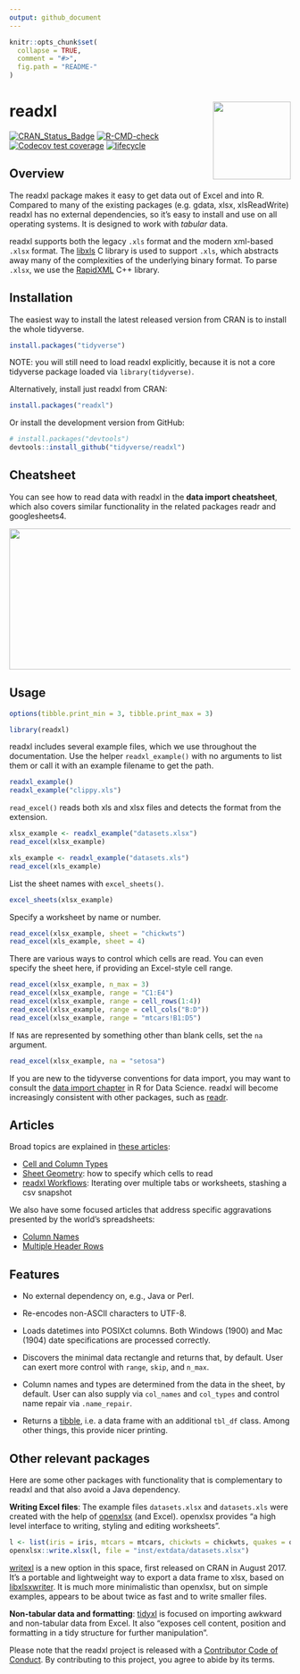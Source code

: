 ```yaml
---
output: github_document
---
```


<!-- README.md is generated from README.Rmd. Please edit that file -->

```r
knitr::opts_chunk$set(
  collapse = TRUE,
  comment = "#>",
  fig.path = "README-"
)
```

# readxl <img src='man/figures/logo.png' align="right" height="139" />

<!-- badges: start -->
[![CRAN_Status_Badge](https://www.r-pkg.org/badges/version/readxl)](https://cran.r-project.org/package=readxl)
[![R-CMD-check](https://github.com/tidyverse/readxl/workflows/R-CMD-check/badge.svg)](https://github.com/tidyverse/readxl/actions)
[![Codecov test coverage](https://codecov.io/gh/tidyverse/readxl/branch/master/graph/badge.svg)](https://codecov.io/gh/tidyverse/readxl?branch=master)
[![lifecycle](https://img.shields.io/badge/lifecycle-stable-brightgreen.svg)](https://www.tidyverse.org/lifecycle/#stable)
<!-- badges: end -->

## Overview

The readxl package makes it easy to get data out of Excel and into R. Compared to many of the existing packages (e.g. gdata, xlsx, xlsReadWrite) readxl has no external dependencies, so it's easy to install and use on all operating systems.  It is designed to work with _tabular_ data.

readxl supports both the legacy `.xls` format and the modern xml-based `.xlsx` format. The [libxls](https://github.com/evanmiller/libxls) C library is used to support `.xls`, which abstracts away many of the complexities of the underlying binary format. To parse `.xlsx`, we use the [RapidXML](http://rapidxml.sourceforge.net) C++ library.

## Installation

The easiest way to install the latest released version from CRAN is to install the whole tidyverse.

```r
install.packages("tidyverse")
```

NOTE: you will still need to load readxl explicitly, because it is not a core tidyverse package loaded via `library(tidyverse)`.

Alternatively, install just readxl from CRAN:

```r
install.packages("readxl")
```

Or install the development version from GitHub:
 
```r
# install.packages("devtools")
devtools::install_github("tidyverse/readxl")
```

## Cheatsheet

You can see how to read data with readxl in the **data import cheatsheet**, which also covers similar functionality in the related packages readr and googlesheets4.

<a href="https://github.com/rstudio/cheatsheets/blob/master/data-import.pdf"><img src="https://raw.githubusercontent.com/rstudio/cheatsheets/master/pngs/thumbnails/data-import-cheatsheet-thumbs.png" width="630" height="252"/></a>

## Usage

```r
options(tibble.print_min = 3, tibble.print_max = 3)
```

```r
library(readxl)
```

readxl includes several example files, which we use throughout the documentation. Use the helper `readxl_example()` with no arguments to list them or call it with an example filename to get the path.

```r
readxl_example()
readxl_example("clippy.xls")
```

`read_excel()` reads both xls and xlsx files and detects the format from the extension.

```r
xlsx_example <- readxl_example("datasets.xlsx")
read_excel(xlsx_example)

xls_example <- readxl_example("datasets.xls")
read_excel(xls_example)
```

List the sheet names with `excel_sheets()`.

```r
excel_sheets(xlsx_example)
```

Specify a worksheet by name or number.

```r
read_excel(xlsx_example, sheet = "chickwts")
read_excel(xls_example, sheet = 4)
```

There are various ways to control which cells are read. You can even specify the sheet here, if providing an Excel-style cell range.

```r
read_excel(xlsx_example, n_max = 3)
read_excel(xlsx_example, range = "C1:E4")
read_excel(xlsx_example, range = cell_rows(1:4))
read_excel(xlsx_example, range = cell_cols("B:D"))
read_excel(xlsx_example, range = "mtcars!B1:D5")
```

If `NA`s are represented by something other than blank cells, set the `na` argument.

```r
read_excel(xlsx_example, na = "setosa")
```

If you are new to the tidyverse conventions for data import, you may want to consult the [data import chapter](http://r4ds.had.co.nz/data-import.html) in R for Data Science. readxl will become increasingly consistent with other packages, such as [readr](http://readr.tidyverse.org).

## Articles

Broad topics are explained in [these articles](https://readxl.tidyverse.org/articles/index.html):

  * [Cell and Column Types](https://readxl.tidyverse.org/articles/cell-and-column-types.html)
  * [Sheet Geometry](https://readxl.tidyverse.org/articles/sheet-geometry.html): how to specify which cells to read
  * [readxl Workflows](https://readxl.tidyverse.org/articles/articles/readxl-workflows.html): Iterating over multiple tabs or worksheets, stashing a csv snapshot

We also have some focused articles that address specific aggravations presented by the world's spreadsheets:

  * [Column Names](https://readxl.tidyverse.org/articles/articles/column-names.html)
  * [Multiple Header Rows](https://readxl.tidyverse.org/articles/articles/multiple-header-rows.html)

## Features

* No external dependency on, e.g., Java or Perl.

* Re-encodes non-ASCII characters to UTF-8.

* Loads datetimes into POSIXct columns. Both Windows (1900) and Mac (1904) 
  date specifications are processed correctly.

* Discovers the minimal data rectangle and returns that, by default. User can exert more control with `range`, `skip`, and `n_max`.

* Column names and types are determined from the data in the sheet, by default. User can also supply via `col_names` and `col_types` and control name repair via `.name_repair`.

* Returns a [tibble](http://tibble.tidyverse.org/reference/tibble.html), i.e. a data frame with an additional `tbl_df` class. Among other things, this provide nicer printing.

## Other relevant packages

Here are some other packages with functionality that is complementary to readxl and that also avoid a Java dependency.

__Writing Excel files__: The example files `datasets.xlsx` and `datasets.xls` were created with the help of [openxlsx](https://CRAN.R-project.org/package=openxlsx) (and Excel). openxlsx provides "a high level interface to writing, styling and editing worksheets".

```r
l <- list(iris = iris, mtcars = mtcars, chickwts = chickwts, quakes = quakes)
openxlsx::write.xlsx(l, file = "inst/extdata/datasets.xlsx")
```

[writexl](https://cran.r-project.org/package=writexl) is a new option in this space, first released on CRAN in August 2017. It's a portable and lightweight way to export a data frame to xlsx, based on [libxlsxwriter](https://github.com/jmcnamara/libxlsxwriter). It is much more minimalistic than openxlsx, but on simple examples, appears to be about twice as fast and to write smaller files.

__Non-tabular data and formatting__: [tidyxl](https://cran.r-project.org/package=tidyxl) is focused on importing awkward and non-tabular data from Excel. It also "exposes cell content, position and formatting in a tidy structure for further manipulation".

Please note that the readxl project is released with a [Contributor Code of Conduct](.github/CODE_OF_CONDUCT.md). By contributing to this project, you agree to abide by its terms.
